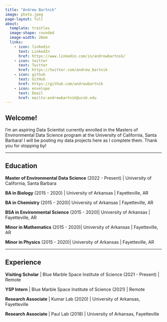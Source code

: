 ```yaml
---
title: "Andrew Bartnik"
image: photo.jpeg
page-layout: full
about: 
  template: trestles
  image-shape: rounded
  image-width: 20em
  links:
    - icon: linkedin 
      text: LinkedIn
      href: https://www.linkedin.com/in/andrewbartnik/
    - icon: twitter 
      text: Twitter
      href: https://twitter.com/andrew_bartnik
    - icon: github 
      text: GitHub
      href: https://github.com/andrewbartnik
    - icon: envelope 
      text: Email
      href: mailto:andrewbartnik@ucsb.edu
---
```


## **Welcome!**

I'm an aspiring Data Scientist currently enrolled in the Masters of Environmental Data Science program at the University of California, Santa Barbara! I will be posting my data projects here as I complete them. Thank you for stopping by!

------------------------------------------------------------------------

## **Education**

**Master of Environmental Data Science** (2022 - Present) \| University of California, Santa Barbara

**BA in Biology** (2015 - 2020) \| University of Arkansas \| Fayetteville, AR

**BA in Chemistry** (2015 - 2020)\| University of Arkansas \| Fayetteville, AR

**BSA in Environmental Science** (2015 - 2020)\| University of Arkansas \| Fayetteville, AR

**Minor in Mathematics** (2015 - 2020)\| University of Arkansas \| Fayetteville, AR

**Minor in Physics** (2015 - 2020)\| University of Arkansas \| Fayetteville, AR

------------------------------------------------------------------------

## **Experience**

**Visiting Scholar** \| Blue Marble Space Institute of Science (2021 - Present) \| Remote

**YSP Intern** \| Blue Marble Space Institute of Science (2021) \| Remote

**Research Associate** \| Kumar Lab (2020) \| University of Arkansas, Fayetteville

**Research Associate** \| Paul Lab (2018) \| University of Arkansas, Fayetteville
